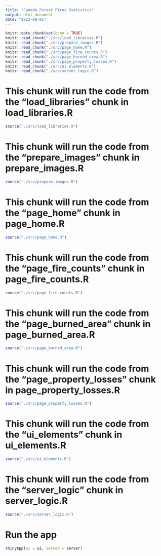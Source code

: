 ```yaml
---
title: "Canada Forest Fires Statistics"
output: html_document
date: "2023-08-01"
---
```



```r
knitr::opts_chunk$set(echo = TRUE)
knitr::read_chunk("./src/load_libraries.R")
knitr::read_chunk("./src/prepare_images.R")
knitr::read_chunk("./src/page_home.R")
knitr::read_chunk("./src/page_fire_counts.R")
knitr::read_chunk("./src/page_burned_area.R")
knitr::read_chunk("./src/page_property_losses.R")
knitr::read_chunk("./src/ui_elements.R")
knitr::read_chunk("./src/server_logic.R")
```

# This chunk will run the code from the "load_libraries" chunk in load_libraries.R
```r
source("./src/load_libraries.R")
```

# This chunk will run the code from the "prepare_images" chunk in prepare_images.R
```r
source("./src/prepare_images.R")
```


# This chunk will run the code from the "page_home" chunk in page_home.R
```r
source("./src/page_home.R")
```


# This chunk will run the code from the "page_fire_counts" chunk in page_fire_counts.R
```r
source("./src/page_fire_counts.R")
```


# This chunk will run the code from the "page_burned_area" chunk in page_burned_area.R
```r
source("./src/page_burned_area.R")
```


# This chunk will run the code from the "page_property_losses" chunk in page_property_losses.R
```r
source("./src/page_property_losses.R")
```

# This chunk will run the code from the "ui_elements" chunk in ui_elements.R
```r
source("./src/ui_elements.R")
```

# This chunk will run the code from the "server_logic" chunk in server_logic.R
```r
source("./src/server_logic.R")
```

# Run the app
```r
shinyApp(ui = ui, server = server)
```
